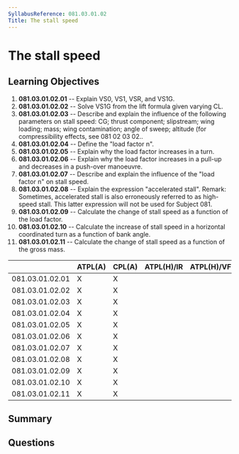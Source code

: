```yaml
---
SyllabusReference: 081.03.01.02
Title: The stall speed
---
```


# The stall speed

## Learning Objectives

1. **081.03.01.02.01** -- Explain VS0, VS1, VSR, and VS1G.
2. **081.03.01.02.02** -- Solve VS1G from the lift formula given varying CL.
3. **081.03.01.02.03** -- Describe and explain the influence of the following
   parameters on stall speed: CG; thrust component; slipstream; wing loading;
   mass; wing contamination; angle of sweep; altitude (for compressibility
   effects, see 081 02 03 02..
4. **081.03.01.02.04** -- Define the "load factor n".
5. **081.03.01.02.05** -- Explain why the load factor increases in a turn.
6. **081.03.01.02.06** -- Explain why the load factor increases in a pull-up and
   decreases in a push-over manoeuvre.
7. **081.03.01.02.07** -- Describe and explain the influence of the "load factor
   n" on stall speed.
8. **081.03.01.02.08** -- Explain the expression "accelerated stall". Remark:
   Sometimes, accelerated stall is also erroneously referred to as high-speed
   stall. This latter expression will not be used for Subject 081.
9. **081.03.01.02.09** -- Calculate the change of stall speed as a function of
   the load factor.
10. **081.03.01.02.10** -- Calculate the increase of stall speed in a horizontal
    coordinated turn as a function of bank angle.
11. **081.03.01.02.11** -- Calculate the change of stall speed as a function of
    the gross mass.

|                 | ATPL(A) | CPL(A) | ATPL(H)/IR | ATPL(H)/VFR | CPL(H) | IR  | CBIR(A) |
| --------------- | ------- | ------ | ---------- | ----------- | ------ | --- | ------- |
| 081.03.01.02.01 | X       | X      |            |             |        |     |         |
| 081.03.01.02.02 | X       | X      |            |             |        |     |         |
| 081.03.01.02.03 | X       | X      |            |             |        |     |         |
| 081.03.01.02.04 | X       | X      |            |             |        |     |         |
| 081.03.01.02.05 | X       | X      |            |             |        |     |         |
| 081.03.01.02.06 | X       | X      |            |             |        |     |         |
| 081.03.01.02.07 | X       | X      |            |             |        |     |         |
| 081.03.01.02.08 | X       | X      |            |             |        |     |         |
| 081.03.01.02.09 | X       | X      |            |             |        |     |         |
| 081.03.01.02.10 | X       | X      |            |             |        |     |         |
| 081.03.01.02.11 | X       | X      |            |             |        |     |         |

## Summary

## Questions
